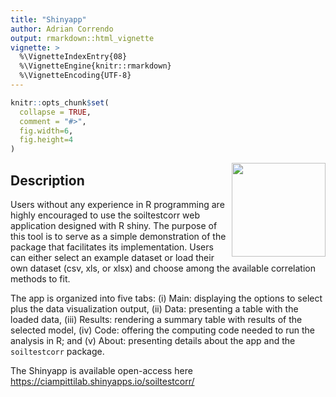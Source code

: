 ```yaml
---
title: "Shinyapp"
author: Adrian Correndo 
output: rmarkdown::html_vignette
vignette: >
  %\VignetteIndexEntry{08}
  %\VignetteEngine{knitr::rmarkdown}
  %\VignetteEncoding{UTF-8}
---
```


```r
knitr::opts_chunk$set(
  collapse = TRUE,
  comment = "#>",
  fig.width=6, 
  fig.height=4
)
```

<img src="../man/figures/soiltestcorr_logo.png" align="right" height="150" style="float:right; height:150px;"/>

## Description

Users without any experience in R programming are highly encouraged to use the soiltestcorr web application designed with R shiny. The purpose of this tool is to serve as a simple demonstration of the package that facilitates its implementation. Users can either select an example dataset or load their own dataset (csv, xls, or xlsx) and choose among the available correlation methods to fit. <br/>

The app is organized into five tabs: (i) Main: displaying the options to select plus the data visualization output, (ii) Data: presenting a table with the loaded data, (iii) Results: rendering a summary table with results of the selected model, (iv) Code: offering the computing code needed to run the analysis in R; and (v) About: presenting details about the app and the `soiltestcorr` package.

The Shinyapp is available open-access here [https://ciampittilab.shinyapps.io/soiltestcorr/](https://ciampittilab.shinyapps.io/soiltestcorr/)

